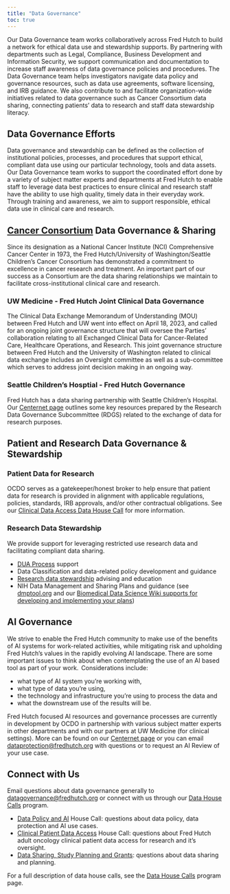 ```yaml
---
title: "Data Governance"
toc: true
---
```


Our Data Governance team works collaboratively across Fred Hutch to build a network for ethical data use and stewardship supports. By partnering with departments such as Legal, Compliance, Business Development and Information Security, we support communication and documentation to increase staff awareness of data governance policies and procedures. The Data Governance team helps investigators navigate data policy and governance resources, such as data use agreements, software licensing, and IRB guidance. We also contribute to and facilitate organization-wide initiatives related to data governance such as Cancer Consortium data sharing, connecting patients’ data to research and staff data stewardship literacy. 

::: {.callout-note appearance="minimal"}
## Data Governance Efforts
Data governance and stewardship can be defined as the collection of institutional policies, processes, and procedures that support ethical, compliant data use using our particular technology, tools and data assets. Our Data Governance team works to support the coordinated effort done by a variety of subject matter experts and departments at Fred Hutch to enable staff to leverage data best practices to ensure clinical and research staff have the ability to use high quality, timely data in their everyday work.  Through training and awareness, we aim to support responsible, ethical data use in clinical care and research.   
:::

## [Cancer Consortium](https://www.cancerconsortium.org/) Data Governance & Sharing

Since its designation as a National Cancer Institute (NCI) Comprehensive Cancer Center in 1973, the Fred Hutch/University of Washington/Seattle Children’s Cancer Consortium has demonstrated a commitment to excellence in cancer research and treatment. An important part of our success as a Consortium are the data sharing relationships we maintain to facilitate cross-institutional clinical care and research. 

### UW Medicine - Fred Hutch Joint Clinical Data Governance 
The Clinical Data Exchange Memorandum of Understanding (MOU) between Fred Hutch and UW went into effect on April 18, 2023, and called for an ongoing joint governance structure that will oversee the Parties’ collaboration relating to all Exchanged Clinical Data for Cancer-Related Care, Healthcare Operations, and Research. This joint governance structure between Fred Hutch and the University of Washington related to clinical data exchange includes an Oversight committee as well as a sub-committee which serves to address joint decision making in an ongoing way.  



### Seattle Children's Hosptial - Fred Hutch Governance
Fred Hutch has a data sharing partnership with Seattle Children's Hospital.  Our [Centernet page](https://centernet.fredhutch.org/u/data-science-lab/sch-research.html) outlines some key resources prepared by the Research Data Governance Subcommittee (RDGS) related to the exchange of data for research purposes. 


## Patient and Research Data Governance & Stewardship

### Patient Data for Research

OCDO serves as a gatekeeper/honest broker to help ensure that patient data for research is provided in alignment with applicable regulations, policies, standards, IRB approvals, and/or other contractual obligations. See our [Clinical Data Access Data House Call](https://calendly.com/data-house-calls/clinical-data) for more information. 


### Research Data Stewardship

We provide support for leveraging restricted use research data and facilitating compliant data sharing. 


- [DUA Process](https://sciwiki.fredhutch.org/datascience/compliance_legal/) support
- Data Classification and data-related policy development and guidance
- [Research data stewardship](https://sciwiki.fredhutch.org/datascience/stewardship/) advising and education 
- NIH Data Management and Sharing Plans and guidance (see [dmptool.org](https://dmptool.org/) and our [Biomedical Data Science Wiki supports for developing and implementing your plans](https://sciwiki.fredhutch.org/datascience/nih_data_sharing/))


## AI Governance
We strive to enable the Fred Hutch community to make use of the benefits of AI systems for work-related activities, while mitigating risk and upholding Fred Hutch’s values in the rapidly evolving AI landscape. There are some important issues to think about when contemplating the use of an AI based tool as part of your work.  Considerations include: 

- what type of AI system you’re working with, 
- what type of data you’re using, 
- the technology and infrastructure you’re using to process the data and 
- what the downstream use of the results will be.  

Fred Hutch focused AI resources and governance processes are currently in development by OCDO in partnership with various subject matter experts in other departments and with our partners at UW Medicine (for clinical settings). More can be found on our [Centernet page](https://centernet.fredhutch.org/u/data-science-lab/ai.html) or you can email [dataprotection@fredhutch.org](mailto:dataprotection@fredhutch.org) with questions or to request an AI Review of your use case.  



## Connect with Us

Email questions about data governance generally to [datagovernance@fredhutch.org](mailto:datagovernance@fredhutch.org) or connect with us through our [Data House Calls](programs/dhc) program. 

- [Data Policy and AI](https://calendly.com/data-house-calls/data-policy) House Call: questions about data policy, data protection and AI use cases.
- [Clinical Patient Data Access](https://calendly.com/data-house-calls/clinical-data) House Call: questions about Fred Hutch adult oncology clinical patient data access for research and it's oversight.  
- [Data Sharing, Study Planning and Grants](https://calendly.com/data-house-calls/sharing): questions about data sharing and planning.

For a full description of data house calls, see the [Data House Calls](programs/dhc) program page.

